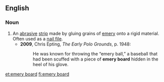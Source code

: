 ==English==

===Noun===
{{en-noun}}

# An [[abrasive]] [[strip]] made by gluing grains of [[emery]] onto a rigid material. Often used as a [[nail file]].
#* '''2009''', Chris Epting, ''The Early Polo Grounds'', p. 1948:
#*: He was known for throwing the “emery ball,” a baseball that had been scuffed with a piece of '''emery board''' hidden in the heel of his glove.

[[et:emery board]]
[[fi:emery board]]